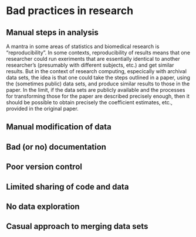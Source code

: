 # Bad practices in research

## Manual steps in analysis

A mantra in some areas of statistics and biomedical research is "reproducibility". 
In some contexts, reproducibility of results means that one researcher could run exeriments that are essentially identical to another researcher's (presumably with different subjects, etc.) and get similar results.
But in the context of research computing, especically with archival data sets, the idea is that one could take the steps outlined in a paper, using the (sometimes public) data sets, and produce similar results to those in the paper.
In the limit, if the data sets are publicly available and the processes for transforming those for the paper are described precisely enough, then it should be possible to obtain precisely the coefficient estimates, etc., provided in the original paper.

## Manual modification of data

## Bad (or no) documentation

## Poor version control

## Limited sharing of code and data

## No data exploration

## Casual approach to merging data sets
